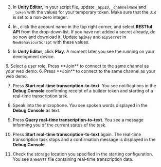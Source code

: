 <PlatformWrapper platform="unity">

3. In **Unity Editor**, in your script file, update `_appID`, `_channelName` and `_token` with the values for your temporary token. Make sure that the `Uid` is set to a non-zero integer.

4. In <Vg k="CONSOLE" />, click the account name in the top right corner, and select **RESTful API** from the drop-down list. If you have not added a secret already, do so now and download it. Update `apiKey` and `aipSecret` in `NewBehaviourScript` with these values.

5. In **Unity Editor**, click **Play**. A moment later you see the <Vpl k="CLIENT" /> running on your development device.

<ProductWrapper product="interactive-live-streaming">
6. Select a user role. Press **Join** to connect to the same channel as your web demo.
</ProductWrapper>

<ProductWrapper notAllowed="interactive-live-streaming">
6. Press **Join** to connect to the same channel as your web demo.
</ProductWrapper>

7. Press **Start real-time transcription-to-text**. You see notifications in the **Debug Console** confirming receipt of a builder token and starting of a real-time transcription task.

8. Speak into the microphone. You see spoken words displayed in the **Debug Console** as text.

9. Press **Query real-time transcription-to-text**. You see a message informing you of the current status of the task.

10. Press **Start real-time transcription-to-text** again. The real-time transcription task stops and a confirmation message is displayed in the **Debug Console**.

11. Check the storage location you specified in the starting configuration. You see a `WebVTT` file containing real-time transcription data.

</PlatformWrapper>
